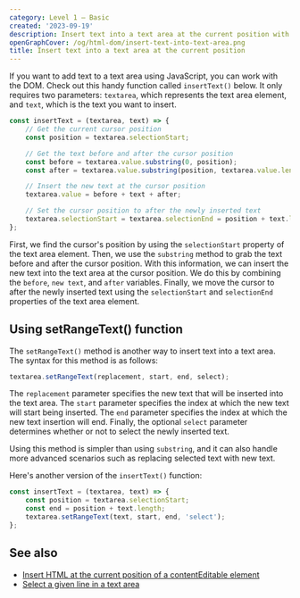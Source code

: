 ```yaml
---
category: Level 1 — Basic
created: '2023-09-19'
description: Insert text into a text area at the current position with JavaScript
openGraphCover: /og/html-dom/insert-text-into-text-area.png
title: Insert text into a text area at the current position
---
```


If you want to add text to a text area using JavaScript, you can work with the DOM. Check out this handy function called `insertText()` below. It only requires two parameters: `textarea`, which represents the text area element, and `text`, which is the text you want to insert.

```javascript
const insertText = (textarea, text) => {
    // Get the current cursor position
    const position = textarea.selectionStart;

    // Get the text before and after the cursor position
    const before = textarea.value.substring(0, position);
    const after = textarea.value.substring(position, textarea.value.length);

    // Insert the new text at the cursor position
    textarea.value = before + text + after;

    // Set the cursor position to after the newly inserted text
    textarea.selectionStart = textarea.selectionEnd = position + text.length;
};
```

First, we find the cursor's position by using the `selectionStart` property of the text area element. Then, we use the `substring` method to grab the text before and after the cursor position. With this information, we can insert the new text into the text area at the cursor position. We do this by combining the `before`, `new text`, and `after` variables. Finally, we move the cursor to after the newly inserted text using the `selectionStart` and `selectionEnd` properties of the text area element.

## Using setRangeText() function

The `setRangeText()` method is another way to insert text into a text area. The syntax for this method is as follows:

```js
textarea.setRangeText(replacement, start, end, select);
```

The `replacement` parameter specifies the new text that will be inserted into the text area. The `start` parameter specifies the index at which the new text will start being inserted. The `end` parameter specifies the index at which the new text insertion will end. Finally, the optional `select` parameter determines whether or not to select the newly inserted text.

Using this method is simpler than using `substring`, and it can also handle more advanced scenarios such as replacing selected text with new text.

Here's another version of the `insertText()` function:

```js
const insertText = (textarea, text) => {
    const position = textarea.selectionStart;
    const end = position + text.length;
    textarea.setRangeText(text, start, end, 'select');
};
```

## See also

-   [Insert HTML at the current position of a contentEditable element](https://phuoc.ng/collection/html-dom/insert-html-at-the-current-position-of-a-content-editable-element)
-   [Select a given line in a text area](https://phuoc.ng/collection/html-dom/select-a-given-line-in-a-text-area)
